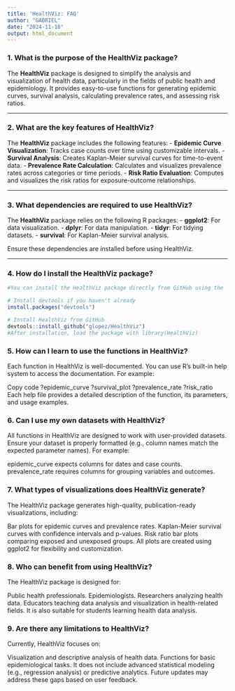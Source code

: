---
title: 'HealthViz: FAQ'
author: "GABRIEL"
date: "2024-11-18"
output: html_document
---

### 1. What is the purpose of the HealthViz package?

The **HealthViz** package is designed to simplify the analysis and visualization of health data, particularly in the fields of public health and epidemiology. It provides easy-to-use functions for generating epidemic curves, survival analysis, calculating prevalence rates, and assessing risk ratios.

---

### 2. What are the key features of HealthViz?

The **HealthViz** package includes the following features:
- **Epidemic Curve Visualization**: Tracks case counts over time using customizable intervals.
- **Survival Analysis**: Creates Kaplan-Meier survival curves for time-to-event data.
- **Prevalence Rate Calculation**: Calculates and visualizes prevalence rates across categories or time periods.
- **Risk Ratio Evaluation**: Computes and visualizes the risk ratios for exposure-outcome relationships.

---

### 3. What dependencies are required to use HealthViz?

The **HealthViz** package relies on the following R packages:
- **ggplot2**: For data visualization.
- **dplyr**: For data manipulation.
- **tidyr**: For tidying datasets.
- **survival**: For Kaplan-Meier survival analysis.

Ensure these dependencies are installed before using HealthViz.

---

### 4. How do I install the HealthViz package?
```{r}
#You can install the HealthViz package directly from GitHub using the `devtools` package. Follow these steps:

# Install devtools if you haven't already
install.packages("devtools")

# Install HealthViz from GitHub
devtools::install_github("glopez/HealthViz")
#After installation, load the package with library(HealthViz)


```



### 5. How can I learn to use the functions in HealthViz?
Each function in HealthViz is well-documented. You can use R's built-in help system to access the documentation. For example:

Copy code
?epidemic_curve
?survival_plot
?prevalence_rate
?risk_ratio
Each help file provides a detailed description of the function, its parameters, and usage examples.

### 6. Can I use my own datasets with HealthViz?
All functions in HealthViz are designed to work with user-provided datasets. Ensure your dataset is properly formatted (e.g., column names match the expected parameter names). For example:

epidemic_curve expects columns for dates and case counts.
prevalence_rate requires columns for grouping variables and outcomes.

### 7. What types of visualizations does HealthViz generate?
The HealthViz package generates high-quality, publication-ready visualizations, including:

Bar plots for epidemic curves and prevalence rates.
Kaplan-Meier survival curves with confidence intervals and p-values.
Risk ratio bar plots comparing exposed and unexposed groups.
All plots are created using ggplot2 for flexibility and customization.

### 8. Who can benefit from using HealthViz?
The HealthViz package is designed for:

Public health professionals.
Epidemiologists.
Researchers analyzing health data.
Educators teaching data analysis and visualization in health-related fields.
It is also suitable for students learning health data analysis.

### 9. Are there any limitations to HealthViz?
Currently, HealthViz focuses on:

Visualization and descriptive analysis of health data.
Functions for basic epidemiological tasks.
It does not include advanced statistical modeling (e.g., regression analysis) or predictive analytics. Future updates may address these gaps based on user feedback.
